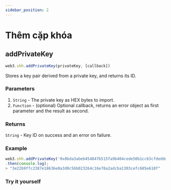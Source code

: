 ```yaml
---
sidebar_position: 2
---
```


# Thêm cặp khóa
## addPrivateKey
```javascript
web3.shh.addPrivateKey(privateKey, [callback])
```
Stores a key pair derived from a private key, and returns its ID.

### Parameters
1. `String` - The private key as HEX bytes to import.
2. `Function` - (optional) Optional callback, returns an error object as first parameter and the result as second.
### Returns
`String` - Key ID on success and an error on failure.

###  Example
```javascript
web3.shh.addPrivateKey('0x8bda3abeb454847b515fa9b404cede50b1cc63cfdeddd4999d074284b4c21e15')
.then(console.log);
> "3e22b9ffc2387e18636e0a3d0c56b023264c16e78a2adcba1303cefc685e610f"
```
### Try it yourself
<AddPrivateKey/>